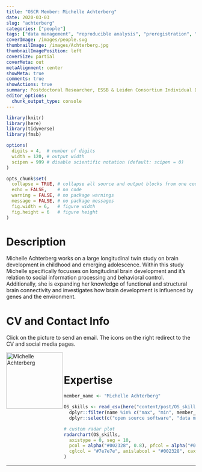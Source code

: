 ```yaml
---
title: "OSCR Member: Michelle Achterberg"
date: 2020-03-03
slug: "achterberg"
categories: ["people"]
tags: ["data management", "reproducible analysis", "preregistration", "school-essb"] # top 3 categories + unique + school
coverImage: /images/people.svg
thumbnailImage: /images/Achterberg.jpg
thumbnailImagePosition: left
coverSize: partial
coverMeta: out
metaAlignment: center
showMeta: true
comments: true
showActions: true
summary: Postdoctoral Researcher, ESSB & Leiden Consortium Individual Development
editor_options: 
  chunk_output_type: console
---
```


```r

library(knitr)
library(here)
library(tidyverse)
library(fmsb)

options(
  digits = 4,  # number of digits
  width = 120, # output width
  scipen = 999 # disable scientific notation (default: scipen = 0)
)

opts_chunk$set(
  collapse = TRUE, # collapse all source and output blocks from one code chunk into a single block
  echo = FALSE,    # no code
  warning = FALSE, # no package warnings
  message = FALSE, # no package messages
  fig.width = 6,   # figure width
  fig.height = 6   # figure height
)

```

# Description

Michelle Achterberg works on a large longitudinal twin study on brain development in childhood and emerging adolescence. Within this study Michelle specifically focusses on longitudinal brain development and it’s relation to social information processing and behavioral control. Additionally, she is expanding her knowledge of functional and structural brain connectivity and investigates how brain development is influenced by genes and the environment.

# CV and Contact Info

Click on the picture to send an email. The icons on the right redirect to the CV and social media pages.

<!-- EMAIL -->
<p>
  <a href="mailto:m.achterberg@fsw.leidenuniv.nl">
  <img border="0" alt="Michelle Achterberg" src="/images/Achterberg.jpg" width="150" height="150" align="left">
  </a>
</p>

<!-- CV -->
<p align="center">
  <a href="https://www.michelleachterberg.nl/about" class="fa fa-file fa-2x" style="color:#00B969;">
  </a>
</p>

<!-- TWITTER -->
<p align="center">
  <a href="https://twitter.com/_MAchterberg" class="fa fa-twitter fa-2x">
  </a>
</p>

<!-- RESEARCHGATE -->
<p align="center">
  <a href="https://www.researchgate.net/profile/Michelle_Achterberg" class="ai ai-researchgate fa-2x" style="color:#000000;">
  </a>
</p>

<BR>

# Expertise

```r

member_name <- "Michelle Achterberg"

OS_skills <- read_csv(here("content/post/OS_skills.csv")) %>%
  dplyr::filter(name %in% c("max", "min", member_name)) %>%
  dplyr::select(c("open source software", "data management", "data sharing", "reproducible analysis", "preregistration", "open access"))

# custom radar plot
radarchart(OS_skills,
  axistype = 0, seg = 10,
  pcol = alpha("#002328", 0.8), pfcol = alpha("#00B969", 0.6), plwd = 4, centerzero = TRUE, # polygon
  cglcol = "#7e7e7e", axislabcol = "#002328", caxislabels = seq(0, 10, 2), cglwd = 0.8 # grid
)

```

***


